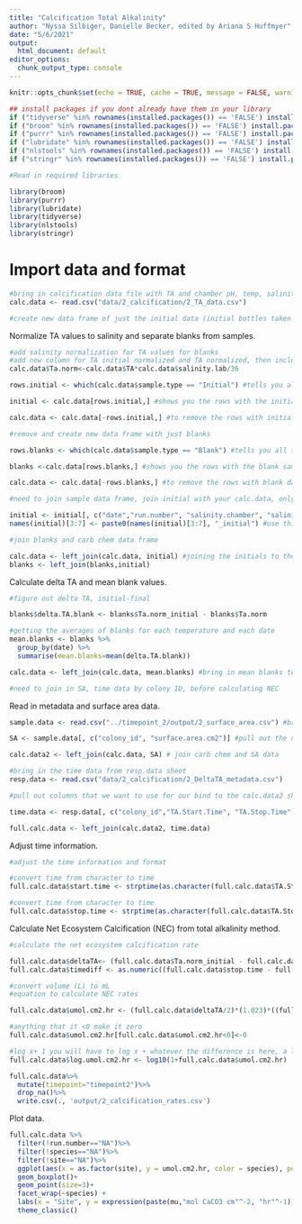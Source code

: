```yaml
---
title: "Calcification Total Alkalinity"
author: "Nyssa Silbiger, Danielle Becker, edited by Ariana S Huffmyer"
date: "5/6/2021"
output:
  html_document: default
editor_options: 
  chunk_output_type: console
---
```


```r
knitr::opts_chunk$set(echo = TRUE, cache = TRUE, message = FALSE, warning = FALSE)
```

```r
## install packages if you dont already have them in your library
if ("tidyverse" %in% rownames(installed.packages()) == 'FALSE') install.packages('tidyverse') 
if ("broom" %in% rownames(installed.packages()) == 'FALSE') install.packages('broom') 
if ("purrr" %in% rownames(installed.packages()) == 'FALSE') install.packages('purrr') 
if ("lubridate" %in% rownames(installed.packages()) == 'FALSE') install.packages('lubridate') 
if ("nlstools" %in% rownames(installed.packages()) == 'FALSE') install.packages('nlstools')
if ("stringr" %in% rownames(installed.packages()) == 'FALSE') install.packages('stringr') 

#Read in required libraries

library(broom)
library(purrr)
library(lubridate)
library(tidyverse)
library(nlstools)
library(stringr)
```

# Import data and format
```r
#bring in calcification data file with TA and chamber pH, temp, salinity measurements
calc.data <- read.csv("data/2_calcification/2_TA_data.csv")

#create new data frame of just the initial data (initial bottles taken before each run for initial TA measurements), pull out initial data from sample.type
```

Normalize TA values to salinity and separate blanks from samples.  
```r
#add salinity normalization for TA values for blanks
#add new column for TA initial normalized and TA normalized, then include TA.norm values below 
calc.data$Ta.norm<-calc.data$TA*calc.data$salinity.lab/36

rows.initial <- which(calc.data$sample.type == "Initial") #tells you all the rows that you have with initial sample type

initial <- calc.data[rows.initial,] #shows you the rows with the initial sample type

calc.data <- calc.data[-rows.initial,] #to remove the rows with initial data

#remove and create new data frame with just blanks

rows.blanks <- which(calc.data$sample.type == "Blank") #tells you all the rows that you have wwith blanks

blanks <-calc.data[rows.blanks,] #shows you the rows with the blank sample type

calc.data <- calc.data[-rows.blanks,] #to remove the rows with blank data

#need to join sample data frame, join initial with your calc.data, only by run number, pull out the columns we need

initial <- initial[, c("date","run.number", "salinity.chamber", "salinity.lab", "TA", "mV.chamber", "Ta.norm")]
names(initial)[3:7] <- paste0(names(initial)[3:7], "_initial") #use this to rename all of our columns

#join blanks and carb chem data frame

calc.data <- left_join(calc.data, initial) #joining the initials to the data frame for carb chem
blanks <- left_join(blanks,initial)
```

Calculate delta TA and mean blank values.  
```r
#figure out delta TA, initial-final

blanks$delta.TA.blank <- blanks$Ta.norm_initial - blanks$Ta.norm

#getting the averages of blanks for each temperature and each date
mean.blanks <- blanks %>% 
  group_by(date) %>%
  summarise(mean.blanks=mean(delta.TA.blank))

calc.data <- left_join(calc.data, mean.blanks) #bring in mean blanks to calc.data

#need to join in SA, time data by colony ID, before calculating NEC
```

Read in metadata and surface area data.  
```r
sample.data <- read.csv("../timepoint_2/output/2_surface_area.csv") #bring in SA and volume data sheet

SA <- sample.data[, c("colony_id", "surface.area.cm2")] #pull out the necessary columns and treatment 

calc.data2 <- left_join(calc.data, SA) # join carb chem and SA data

#bring in the time data from resp.data sheet
resp.data <- read.csv("data/2_calcification/2_DeltaTA_metadata.csv")

#pull out columns that we want to use for our bind to the calc.data2 sheet

time.data <- resp.data[, c("colony_id","TA.Start.Time", "TA.Stop.Time")] 

full.calc.data <- left_join(calc.data2, time.data)
```

Adjust time information.  
```r
#adjust the time information and format

#convert time from character to time
full.calc.data$start.time <- strptime(as.character(full.calc.data$TA.Start.Time), "%I:%M:%S %p")

#convert time from character to time
full.calc.data$stop.time <- strptime(as.character(full.calc.data$TA.Stop.Time), "%I:%M:%S %p")
```

Calculate Net Ecosystem Calcification (NEC) from total alkalinity method.  
```r
#calculate the net ecosystem calcification rate

full.calc.data$deltaTA<- (full.calc.data$Ta.norm_initial - full.calc.data$Ta.norm) - full.calc.data$mean.blanks
full.calc.data$timediff <- as.numeric((full.calc.data$stop.time - full.calc.data$start.time)) 

#convert volume (L) to mL 
#equation to calculate NEC rates 

full.calc.data$umol.cm2.hr <- (full.calc.data$deltaTA/2)*(1.023)*((full.calc.data$vol.L*1000)/full.calc.data$surface.area.cm2)*(1/full.calc.data$timediff)*(1/1000)

#anything that it <0 make it zero
full.calc.data$umol.cm2.hr[full.calc.data$umol.cm2.hr<0]<-0

#log x+ 1 you will have to log x + whatever the difference is here, a line for dissolution and calcification
full.calc.data$log.umol.cm2.hr <- log10(1+full.calc.data$umol.cm2.hr) 

full.calc.data%>%
  mutate(timepoint="timepoint2")%>%
  drop_na()%>%
  write.csv(., 'output/2_calcification_rates.csv') 
```

Plot data.  
```r
full.calc.data %>%
  filter(!run.number=="NA")%>%
  filter(!species=="NA")%>%
  filter(!site=="NA")%>%
  ggplot(aes(x = as.factor(site), y = umol.cm2.hr, color = species), position=position_dodge(0.5)) +
  geom_boxplot()+
  geom_point(size=3)+
  facet_wrap(~species) +
  labs(x = "Site", y = expression(paste(mu,"mol CaCO3 cm"^-2, "hr"^-1))) +                                       # Plot all points
  theme_classic() 
```
